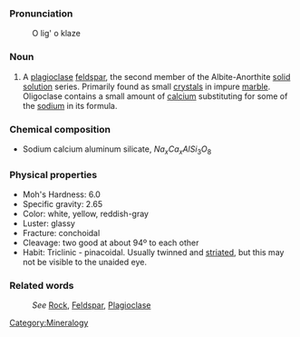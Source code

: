 ===Pronunciation===

:O lig' o klaze

===Noun===
#A [[plagioclase]] [[feldspar]], the second member of the Albite-Anorthite [[solid solution]] series. Primarily found as small [[crystal]]s in impure [[marble]]. Oligoclase contains a small amount of [[calcium]] substituting for some of the [[sodium]] in its formula.


=== Chemical composition ===
*Sodium calcium aluminum silicate, <math>Na_xCa_xAlSi_3O_8</math>
 
=== Physical properties ===

*Moh's Hardness: 6.0
*Specific gravity: 2.65
*Color: white, yellow, reddish-gray
*Luster: glassy
*Fracture: conchoidal
*Cleavage: two good at about 94º to each other
*Habit: Triclinic - pinacoidal. Usually twinned and [[striated]], but this may not be visible to the unaided eye. 

===Related words===
:''See'' [[Rock]], [[Feldspar]], [[Plagioclase]]

[[Category:Mineralogy]]